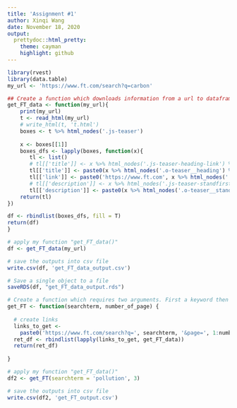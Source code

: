 ```yaml
---
title: 'Assignment #1'
author: Xinqi Wang
date: November 18, 2020
output:
  prettydoc::html_pretty:
    theme: cayman
    highlight: github
---
```


```r
library(rvest)
library(data.table)
my_url <- 'https://www.ft.com/search?q=carbon'

## Create a function which downloads information from a url to dataframe from FT
get_FT_data <- function(my_url){
    print(my_url)
    t <- read_html(my_url)
    # write_html(t, 't.html')
    boxes <- t %>% html_nodes('.js-teaser')
    
    x <- boxes[[1]]
    boxes_dfs <- lapply(boxes, function(x){
       tl <- list()
       # tl[['title']] <- x %>% html_nodes('.js-teaser-heading-link') %>% html_text()
       tl[['title']] <- paste0(x %>% html_nodes('.o-teaser__heading') %>% html_text(), collapse = ' ')
       tl[['link']] <- paste0('https://www.ft.com', x %>% html_nodes('.o-teaser__heading') %>% html_attr('href'))
       # tl[['description']] <- x %>% html_nodes('.js-teaser-standfirst-link') %>% html_text()
       tl[['description']] <- paste0(x %>% html_nodes('.o-teaser__standfirst') %>% html_text(), collapse = ' ')
    return(tl)
})

df <- rbindlist(boxes_dfs, fill = T)
return(df)
}

```

```r
# apply my function "get_FT_data()"
df <- get_FT_data(my_url)
```

```r
# save the outputs into csv file
write.csv(df, 'get_FT_data_output.csv')

# Save a single object to a file
saveRDS(df, "get_FT_data_output.rds")
```


```r
# Create a function which requires two arguments. First a keyword then a number of pages to download.
get_FT <- function(searchterm, number_of_page) {
  
  # create links
  links_to_get <- 
    paste0('https://www.ft.com/search?q=', searchterm, '&page=', 1:number_of_page, '&sort=relevance' )
  ret_df <- rbindlist(lapply(links_to_get, get_FT_data))
  return(ret_df)
  
}
```

```r
# apply my function "get_FT_data()"
df2 <- get_FT(searchterm = 'pollution', 3)
```


```r
# save the outputs into csv file
write.csv(df2, 'get_FT_output.csv')
```

